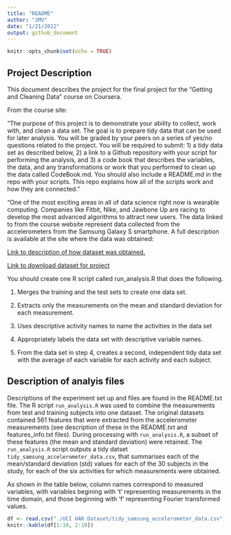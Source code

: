 ```yaml
---
title: "README"
author: "JMV"
date: "1/21/2022"
output: github_document
---
```


```r
knitr::opts_chunk$set(echo = TRUE)
```

## Project Description

This document describes the project for the final project for the "Getting and Cleaning Data" course on Coursera.

From the course site:

"The purpose of this project is to demonstrate your ability to collect, work with, and clean a data set. The goal is to prepare tidy data that can be used for later analysis. You will be graded by your peers on a series of yes/no questions related to the project. You will be required to submit: 1) a tidy data set as described below, 2) a link to a Github repository with your script for performing the analysis, and 3) a code book that describes the variables, the data, and any transformations or work that you performed to clean up the data called CodeBook.md. You should also include a README.md in the repo with your scripts. This repo explains how all of the scripts work and how they are connected."

"One of the most exciting areas in all of data science right now is wearable computing. Companies like Fitbit, Nike, and Jawbone Up are racing to develop the most advanced algorithms to attract new users. The data linked to from the course website represent data collected from the accelerometers from the Samsung Galaxy S smartphone. A full description is available at the site where the data was obtained:

[Link to description of how dataset was obtained.](http://archive.ics.uci.edu/ml/datasets/Human+Activity+Recognition+Using+Smartphones)

[Link to download dataset for project](https://d396qusza40orc.cloudfront.net/getdata%2Fprojectfiles%2FUCI%20HAR%20Dataset.zip)

You should create one R script called run_analysis.R that does the following. 

1) Merges the training and the test sets to create one data set.

2) Extracts only the measurements on the mean and standard deviation for each measurement. 

3) Uses descriptive activity names to name the activities in the data set

4) Appropriately labels the data set with descriptive variable names. 

5) From the data set in step 4, creates a second, independent tidy data set with the average of each variable for each activity and each subject.


## Description of analyis files

Descriptions of the experiment set up and files are found in the README.txt file. The R script `run_analysis.R` was used to combine the measurements from test and training subjects into one dataset. The original datasets contained 561 features that were extracted from the accelerometer measurements (see description of these in the README.txt and features_info.txt files). During processing with `run_analysis.R`, a subset of these features (the mean and standard deviation) were retained. The `run_analysis.R` script outputs a tidy datset `tidy_samsung_accelerometer_data.csv`, that summarises each of the mean/standard deviation (std) values for each of the 30 subjects in the study, for each of the six activities for which measurements were obtained. 

As shown in the table below, column names correspond to measured variables, with variables begining with 't' representing measurements in the time domain, and those beginning with 'f' representing Fourier transformed values. 

```r
df <- read.csv("./UCI HAR Dataset/tidy_samsung_accelerometer_data.csv")
knitr::kable(df[1:10, 2:10])
```



